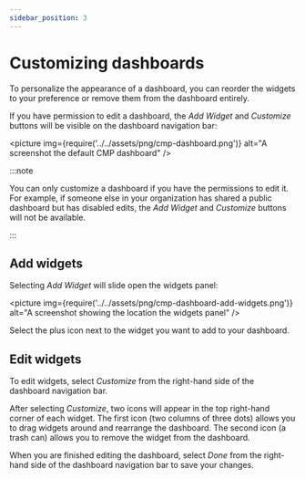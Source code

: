 ```yaml
---
sidebar_position: 3
---
```


# Customizing dashboards

To personalize the appearance of a dashboard, you can reorder the widgets to your preference or remove them from the dashboard entirely.

If you have permission to edit a dashboard, the _Add Widget_ and _Customize_ buttons will be visible on the dashboard navigation bar:

<picture
  img={require('../../assets/png/cmp-dashboard.png')}
  alt="A screenshot the default CMP dashboard"
/>

:::note

You can only customize a dashboard if you have the permissions to edit it. For example, if someone else in your organization has shared a public dashboard but has disabled edits, the _Add Widget_ and _Customize_ buttons will not be available.

:::

## Add widgets

Selecting _Add Widget_ will slide open the widgets panel:

<picture
  img={require('../../assets/png/cmp-dashboard-add-widgets.png')}
  alt="A screenshot showing the location the widgets panel"
/>

Select the plus icon next to the widget you want to add to your dashboard.

## Edit widgets

To edit widgets, select _Customize_ from the right-hand side of the dashboard navigation bar.

After selecting _Customize_, two icons will appear in the top right-hand corner of each widget. The first icon (two columns of three dots) allows you to drag widgets around and rearrange the dashboard. The second icon (a trash can) allows you to remove the widget from the dashboard.

When you are finished editing the dashboard, select _Done_ from the right-hand side of the dashboard navigation bar to save your changes.
